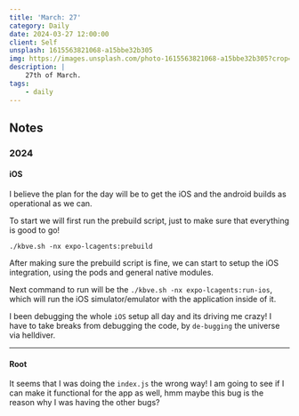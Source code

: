 ```yaml
---
title: 'March: 27'
category: Daily
date: 2024-03-27 12:00:00
client: Self
unsplash: 1615563821068-a15bbe32b305
img: https://images.unsplash.com/photo-1615563821068-a15bbe32b305?crop=entropy&cs=srgb&fm=jpg&ixid=MnwzNjM5Nzd8MHwxfHJhbmRvbXx8fHx8fHx8fDE2ODE3NDg2ODY&ixlib=rb-4.0.3&q=85
description: |
    27th of March.
tags:
    - daily
---
```





<MDXJS>

## Notes

</MDXJS>


<MDXJS>

### 2024

<MDXJS>

#### iOS

I believe the plan for the day will be to get the iOS and the android builds as operational as we can.

To start we will first run the prebuild script, just to make sure that everything is good to go!

`./kbve.sh -nx expo-lcagents:prebuild`

After making sure the prebuild script is fine, we can start to setup the iOS integration, using the pods and general native modules.

Next command to run will be the `./kbve.sh -nx expo-lcagents:run-ios`, which will run the iOS simulator/emulator with the application inside of it.

I been debugging the whole `iOS` setup all day and its driving me crazy! I have to take breaks from debugging the code, by `de-bugging` the universe via helldiver.

</MDXJS>

---

<MDXJS>

#### Root

It seems that I was doing the `index.js` the wrong way!
I am going to see if I can make it functional for the app as well, hmm maybe this bug is the reason why I was having the other bugs?

</MDXJS>

</MDXJS>